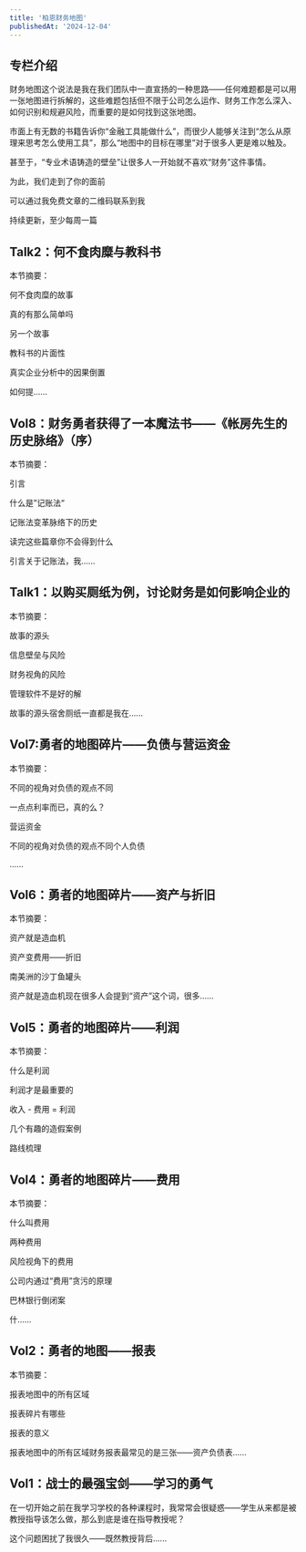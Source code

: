 ```yaml
---
title: '柏恩财务地图'
publishedAt: '2024-12-04'
---
```


## 专栏介绍

财务地图这个说法是我在我们团队中一直宣扬的一种思路——任何难题都是可以用一张地图进行拆解的，这些难题包括但不限于公司怎么运作、财务工作怎么深入、如何识别和规避风险，而重要的是如何找到这张地图。  
  
市面上有无数的书籍告诉你“金融工具能做什么”，而很少人能够关注到“怎么从原理来思考怎么使用工具”，那么“地图中的目标在哪里”对于很多人更是难以触及。  
  
甚至于，“专业术语铸造的壁垒”让很多人一开始就不喜欢“财务”这件事情。  
  
为此，我们走到了你的面前  
  
可以通过我免费文章的二维码联系到我  
  
持续更新，至少每周一篇

## Talk2：何不食肉糜与教科书
本节摘要：

何不食肉糜的故事

真的有那么简单吗

另一个故事

教科书的片面性

真实企业分析中的因果倒置

如何提......

## Vol8：财务勇者获得了一本魔法书——《帐房先生的历史脉络》（序）
本节摘要：

引言

什么是”记账法“

记账法变革脉络下的历史

读完这些篇章你不会得到什么

引言关于记账法，我......

## Talk1：以购买厕纸为例，讨论财务是如何影响企业的
本节摘要：

故事的源头

信息壁垒与风险

财务视角的风险

管理软件不是好的解

故事的源头宿舍厕纸一直都是我在......

## Vol7:勇者的地图碎片——负债与营运资金
本节摘要：

不同的视角对负债的观点不同

一点点利率而已，真的么？

营运资金

不同的视角对负债的观点不同个人负债

......

## Vol6：勇者的地图碎片——资产与折旧
本节摘要：

资产就是造血机

资产变费用——折旧

南美洲的沙丁鱼罐头

资产就是造血机现在很多人会提到“资产”这个词，很多......

## Vol5：勇者的地图碎片——利润
本节摘要：

什么是利润

利润才是最重要的

收入 - 费用 = 利润

几个有趣的造假案例

路线梳理

## Vol4：勇者的地图碎片——费用
本节摘要：

什么叫费用

两种费用

风险视角下的费用

公司内通过“费用”贪污的原理

巴林银行倒闭案

什......

## Vol2：勇者的地图——报表
本节摘要：

报表地图中的所有区域

报表碎片有哪些

报表的意义

报表地图中的所有区域财务报表最常见的是三张——资产负债表......

## Vol1：战士的最强宝剑——学习的勇气
在一切开始之前在我学习学校的各种课程时，我常常会很疑惑——学生从来都是被教授指导该怎么做，那么到底是谁在指导教授呢？

这个问题困扰了我很久——既然教授背后......

